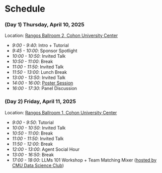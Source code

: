 # Schedule 

### (Day 1) Thursday, April 10, 2025

Location: [Rangos Ballroom 2, Cohon University Center](https://www.cmu.edu/cohon-university-center/images/floor-plans/CUC_2.pdf)

- _9:00 - 9:40_: Intro + Tutorial
- _9:45 - 10:00_: Sponsor Spotlight
- _10:00 - 10:50_: Invited Talk
- _10:50 - 11:00_: Break
- _11:00 - 11:50_: Invited Talk
- _11:50 - 13:00_: Lunch Break
- _13:00 - 13:50_: Invited Talk
- _14:00 - 16:00_: [Poster Session](/posters)
- _16:00 - 17:30_: Panel Discussion

### (Day 2) Friday, April 11, 2025 

Location: [Rangos Ballroom 1, Cohon University Center](https://www.cmu.edu/cohon-university-center/images/floor-plans/CUC_2.pdf)
- _9:00 - 9:50_: Tutorial
- _10:00 - 10:50_: Invited Talk
- _10:50 - 11:00_: Break
- _11:00 - 11:50_: Invited Talk
- _11:50 - 12:00_: Break
- _12:00 - 13:00_: Agent Social Hour
- _13:00 - 16:50_: Break
- _17:00 - 18:00_: LLMs 101 Workshop + Team Matching Mixer ([hosted by CMU Data Science Club](https://cmudsc.com/agents/))

